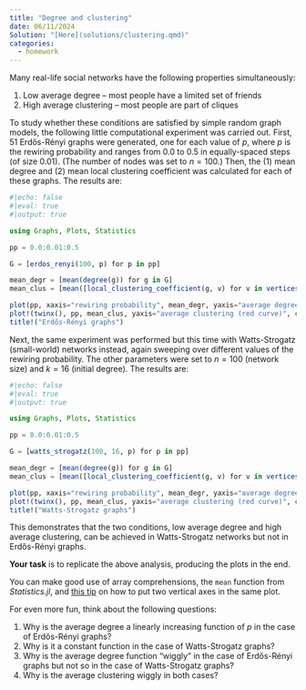 ```yaml
---
title: "Degree and clustering"
date: 06/11/2024
Solution: "[Here](solutions/clustering.qmd)"
categories:
  - homework
---
```


Many real-life social networks have the following properties simultaneously:

1. Low average degree -- most people have a limited set of friends
1. High average clustering -- most people are part of cliques

To study whether these conditions are satisfied by simple random graph models, the following little computational experiment was carried out. First, 51 Erdős-Rényi graphs were generated, one for each value of $p$, where $p$ is the rewiring probability and ranges from 0.0 to 0.5 in equally-spaced steps (of size 0.01). (The number of nodes was set to $n=100$.) Then, the (1) mean degree and (2) mean local clustering coefficient was calculated for each of these graphs. The results are:

```julia
#|echo: false
#|eval: true
#|output: true

using Graphs, Plots, Statistics

pp = 0.0:0.01:0.5

G = [erdos_renyi(100, p) for p in pp]

mean_degr = [mean(degree(g)) for g in G]
mean_clus = [mean([local_clustering_coefficient(g, v) for v in vertices(g)]) for g in G]

plot(pp, xaxis="rewiring probability", mean_degr, yaxis="average degree (blue curve)", color=:deepskyblue, legend=false, linewidth=2.0)
plot!(twinx(), pp, mean_clus, yaxis="average clustering (red curve)", color=:salmon, legend=false, linewidth=2.0)
title!("Erdős-Rényi graphs")
```

Next, the same experiment was performed but this time with Watts-Strogatz (small-world) networks instead, again sweeping over different values of the rewiring probability. The other parameters were set to $n=100$ (network size) and $k=16$ (initial degree). The results are:

```julia
#|echo: false
#|eval: true
#|output: true

using Graphs, Plots, Statistics

pp = 0.0:0.01:0.5

G = [watts_strogatz(100, 16, p) for p in pp]

mean_degr = [mean(degree(g)) for g in G]
mean_clus = [mean([local_clustering_coefficient(g, v) for v in vertices(g)]) for g in G]

plot(pp, xaxis="rewiring probability", mean_degr, yaxis="average degree (blue curve)", color=:deepskyblue, legend=false, linewidth=2.0)
plot!(twinx(), pp, mean_clus, yaxis="average clustering (red curve)", color=:salmon, legend=false, linewidth=2.0)
title!("Watts-Strogatz graphs")
```

This demonstrates that the two conditions, low average degree and high average clustering, can be achieved in Watts-Strogatz networks but not in Erdős-Rényi graphs.

**Your task** is to replicate the above analysis, producing the plots in the end.

::: {.callout-tip}
You can make good use of array comprehensions, the `mean` function from *Statistics.jl*, and [this tip](https://docs.juliaplots.org/stable/gallery/gr/generated/gr-ref063/#gr_ref063) on how to put two vertical axes in the same plot.
:::

::: {.callout-note title="Bonus"}
For even more fun, think about the following questions:

1. Why is the average degree a linearly increasing function of $p$ in the case of Erdős-Rényi graphs?
1. Why is it a constant function in the case of Watts-Strogatz graphs?
1. Why is the average degree function "wiggly" in the case of Erdős-Rényi graphs but not so in the case of Watts-Strogatz graphs?
1. Why is the average clustering wiggly in both cases?
:::


